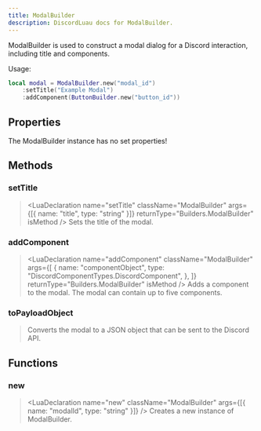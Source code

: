 ```yaml
---
title: ModalBuilder
description: DiscordLuau docs for ModalBuilder.
---
```


[//]: # "This file was automatically compiled through the Generator luau code under this repository"
[//]: # "if you want to edit the documentation of discord-luau, please write changes"
[//]: # "to the discord-luau repository itself, we extract the comments from discord-luau and translate"
[//]: # "them into markdown files that Nextra can interpret!"
[//]: # "----- DOCUMENT IMPORTS ----- "


[//]: # "----- DOCUMENT DESCRIPTION ----- "

ModalBuilder is used to construct a modal dialog for a Discord interaction, including title and components.

Usage:

```lua
local modal = ModalBuilder.new("modal_id")
	:setTitle("Example Modal")
	:addComponent(ButtonBuilder.new("button_id"))
```

[//]: # "----- DOCUMENT PROPERTIES ----- "

## Properties

The ModalBuilder instance has no set properties!

[//]: # "----- DOCUMENT METHODS ----- "

## Methods

### setTitle

> <LuaDeclaration
> 	name="setTitle"
> 	className="ModalBuilder"
> 	args={[{ name: "title", type: "string" }]}
> 	returnType="Builders.ModalBuilder"
> 	isMethod
> />
> Sets the title of the modal.

### addComponent

> <LuaDeclaration
> 	name="addComponent"
> 	className="ModalBuilder"
> 	args={[
> 		{
> 			name: "componentObject",
> 			type: "DiscordComponentTypes.DiscordComponent",
> 		},
> 	]}
> 	returnType="Builders.ModalBuilder"
> 	isMethod
> />
> Adds a component to the modal. The modal can contain up to five components.

### toPayloadObject

> <LuaDeclaration
> 	name="toPayloadObject"
> 	className="ModalBuilder"
> 	args={[]}
> 	returnType="Network.Resolvable"
> 	isMethod
> />
> Converts the modal to a JSON object that can be sent to the Discord API.

[//]: # "----- DOCUMENT FUNCTIONS ----- "

## Functions

### new

> <LuaDeclaration
> 	name="new"
> 	className="ModalBuilder"
> 	args={[{ name: "modalId", type: "string" }]}
> />
> Creates a new instance of ModalBuilder.
